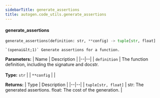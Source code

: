 ```yaml
---
sidebarTitle: generate_assertions
title: autogen.code_utils.generate_assertions
---
```


<code class="doc-symbol doc-symbol-heading doc-symbol-function"></code>
#### generate_assertions
<a href="#autogen.code_utils..generate_assertions" class="headerlink" title="Permanent link"></a>

```python
generate_assertions(definition: str, **config) -> tuple[str, float]
```

    `(openai&lt;1)` Generate assertions for a function.

<b>Parameters:</b>
| Name | Description |
|--|--|
| `definition` | The function definition, including the signature and docstr.<br/><br/>**Type:** `str` |
| `**config` |  |

<b>Returns:</b>
| Type | Description |
|--|--|
| `tuple[str, float]` | str: The generated assertions. float: The cost of the generation. |

<br />